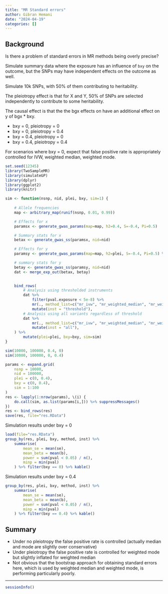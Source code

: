 ```yaml
---
title: "MR Standard errors"
author: Gibran Hemani
date: "2024-04-19"
categories: []
---
```


## Background

Is there a problem of standard errors in MR methods being overly precise?

Simulate summary data where the exposure has an influence of `bxy` on the outcome, but the SNPs may have independent effects on the outcome as well. 

Simulate 10k SNPs, with 50% of them contributing to heritability.

The pleiotropy effect is that for X and Y, 50% of SNPs are selected independently to contribute to some heritability.

The causal effect is that the the bgx effects on have an additional effect on y of bgx * bxy.

- bxy = 0, pleiotropy = 0
- bxy = 0, pleiotropy = 0.4
- bxy = 0.4, pleiotropy = 0
- bxy = 0.4, pleiotropy = 0.4

For scenarios where bxy = 0, expect that false positive rate is appropriately controlled for IVW, weighted median, weighted mode.

```r
set.seed(12345)
library(TwoSampleMR)
library(simulateGP)
library(dplyr)
library(ggplot2)
library(knitr)

sim <- function(nsnp, nid, plei, bxy, sim=1) {
    
    # Allele frequencies
    map <- arbitrary_map(runif(nsnp, 0.01, 0.99))

    # Effects for x
    paramsx <- generate_gwas_params(map=map, h2=0.4, S=-0.4, Pi=0.5)

    # Summary stats for x
    betax <- generate_gwas_ss(paramsx, nid=nid)

    # Effects for y
    paramsy <- generate_gwas_params(map=map, h2=plei, S=-0.4, Pi=0.5) %>% mutate(beta = beta + paramsx$beta * bxy)

    # summary stats for y
    betay <- generate_gwas_ss(paramsy, nid=nid)
    dat <- merge_exp_out(betax, betay) 

    
    bind_rows(
        # Analysis using thresholded instruments
        dat %>%
            filter(pval.exposure < 5e-8) %>%
            mr(., method_list=c("mr_ivw", "mr_weighted_median", "mr_weighted_mode")) %>%
            mutate(inst = "threshold"),
        # Analysis using all variants regardless of threshold
        dat %>%
            mr(., method_list=c("mr_ivw", "mr_weighted_median", "mr_weighted_mode")) %>%
            mutate(inst = "all"),
    ) %>%
        mutate(plei=plei, bxy=bxy, sim=sim)
}

sim(10000, 100000, 0.4, 0)
sim(10000, 100000, 0, 0.4)
```


```r
params <- expand.grid(
    nsnp = 10000,
    nid = 100000,
    plei = c(0, 0.4),
    bxy = c(0, 0.4),
    sim = 1:100
)
res <- lapply(1:nrow(params), \(i) {
    do.call(sim, as.list(params[i,])) %>% suppressMessages()
})
res <- bind_rows(res)
save(res, file="res.RData")
```

Simulation results under bxy = 0

```r
load(file="res.RData")
group_by(res, plei, bxy, method, inst) %>%
    summarise(
        mean_se = mean(se), 
        mean_beta = mean(b), 
        power = sum(pval < 0.05) / n(),
        minp = min(pval)
    ) %>% filter(bxy == 0) %>% kable()
```

Simulation results under bxy = 0.4

```r
group_by(res, plei, bxy, method, inst) %>%
    summarise(
        mean_se = mean(se), 
        mean_beta = mean(b), 
        power = sum(pval < 0.05) / n(),
        minp = min(pval)
    ) %>% filter(bxy == 0.4) %>% kable()
```

## Summary

- Under no pleiotropy the false positive rate is controlled (actually median and mode are slightly over conservative)
- Under pleiotropy the false positive rate is controlled for weighted mode but slightly inflated for weighted median
- Not obvious that the bootstrap approach for obtaining standard errors here, which is used by weighted median and weighted mode, is performing particularly poorly.


---

```r
sessionInfo()
```
